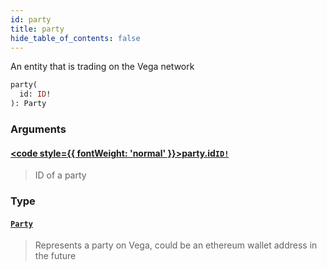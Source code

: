 ```yaml
---
id: party
title: party
hide_table_of_contents: false
---
```








An entity that is trading on the Vega network

```graphql
party(
  id: ID!
): Party
```


### Arguments

#### [<code style={{ fontWeight: 'normal' }}>party.<b>id</b></code>](#)<Bullet />[`ID!`](/mainnet/api/graphql/scalars/id) <Badge class="secondary" text="non-null"/> <Badge class="secondary" text="scalar"/>
> ID of a party
> 

### Type

#### [`Party`](/mainnet/api/graphql/objects/party) <Badge class="secondary" text="object"/>
> Represents a party on Vega, could be an ethereum wallet address in the future
> 





